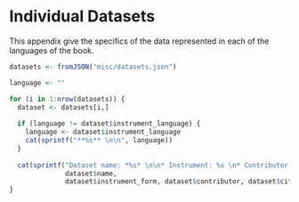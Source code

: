 # Individual Datasets {#appendix-data}

This appendix give the specifics of the data represented in each of the languages of the book.  

```r
datasets <- fromJSON("misc/datasets.json")
```

```r
language <- ""

for (i in 1:nrow(datasets)) {
  dataset <- datasets[i,]
  
  if (language != dataset$instrument_language) {
    language <- dataset$instrument_language
    cat(sprintf("**%s** \n\n", language))
  }
  
  cat(sprintf("Dataset name: *%s* \n\n* Instrument: %s \n* Contributor: %s\n* Citation: %s\n\n",
              dataset$name, 
              dataset$instrument_form, dataset$contributor, dataset$citation))
}
```

